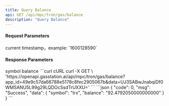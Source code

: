 ```yaml
---
title: Query Balance
api: GET /api/mpc/tron/gas/balance
description: "Query Balance"
---
```


#### Request Parameters

<ParamField query="time" type="string" required>
  current timestamp，example: `1600128590`
</ParamField>

#### Response Parameters

<Expandable title="object">
  <ResponseField name="symbol" type="string">
    symbol
  </ResponseField>
  <ResponseField name="balance" type="decimal">
    balance
  </ResponseField>
</Expandable>

<RequestExample>
  ```curl cURL
   curl -X GET \
  'https://openapi.gasstation.ai/api/mpc/tron/gas/balance?app_id=49e9c57da66788e5178c8fec2905067b&data=UJ3SABwJnabqiDf0WMSANU5L99g29LQDOcSsdTrUXXU='
  ```
</RequestExample>

<ResponseExample>
    ```json
    {
        "code": 0,
        "msg": "Success",
        "data": {
            "symbol": "trx",
            "balance": "92.4792050000000000"
        }
    }
    ```
</ResponseExample>
